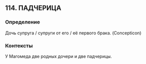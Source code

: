## 114. ПАДЧЕРИЦА
### Определение
Дочь супруга / супруги от его / её первого брака. (Concepticon)

### Контексты
У Магомеда две родных дочери и две падчерицы.

